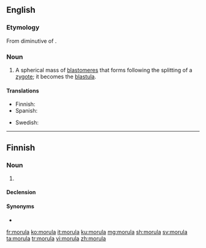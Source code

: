 {{also|mórula}}
==English==

===Etymology===
From diminutive of {{etyl|la|en}} {{m|la|morum||mulberry}}.

===Noun===
{{wikipedia}}
{{en-noun|s|morulae}}

# {{lb|en|biology}} A spherical mass of [[blastomere]]s that forms following the splitting of a [[zygote]]; it becomes the [[blastula]].

====Translations====
{{trans-top|spherical mass of blastomeres}}
* Finnish: {{t|fi|morula}}
* Spanish: {{t|es|mórula|f}}
{{trans-mid}}
* Swedish: {{t+|sv|morula|c}}
{{trans-bottom}}

----

==Finnish==

===Noun===
{{fi-noun}}

# {{lb|fi|biology}} {{l|en|morula}}

====Declension====
{{fi-decl-kulkija|morul|a}}

====Synonyms====
* {{l|fi|muurainaste}}

[[fr:morula]]
[[ko:morula]]
[[it:morula]]
[[ku:morula]]
[[mg:morula]]
[[sh:morula]]
[[sv:morula]]
[[ta:morula]]
[[tr:morula]]
[[vi:morula]]
[[zh:morula]]